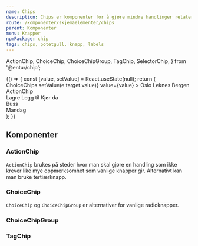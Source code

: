 ```yaml
---
name: Chips
description: Chips er komponenter for å gjøre mindre handlinger relatert til hovedflyten
route: /komponenter/skjemaelementer/chips
parent: Komponenter
menu: Knapper
npmPackage: chip
tags: chips, potetgull, knapp, labels
---
```


  ActionChip,
  ChoiceChip,
  ChoiceChipGroup,
  TagChip,
  SelectorChip,
} from '@entur/chip';

<PageHeader />

<Playground>
  {() => {
    const [value, setValue] = React.useState(null);
    return (
      <div style={{ display: 'flex', justifyContent: 'space-around' }}>
        <div>
          <Label>ChoiceChips</Label>
          <ChoiceChipGroup
            name="city"
            label="Velg din hjemby"
            onChange={e => setValue(e.target.value)}
            value={value}
          >
            <ChoiceChip value="Oslo">Oslo</ChoiceChip>
            <ChoiceChip value="Leknes">Leknes</ChoiceChip>
            <ChoiceChip value="Bergen" disabled>
              Bergen
            </ChoiceChip>
          </ChoiceChipGroup>
        </div>
        <div>
          <Label>ActionChip</Label>
          <div style={{ display: 'flex' }}>
            <ActionChip>Lagre</ActionChip>
            <ActionChip>
              Legg til <AddIcon />
            </ActionChip>
            <ActionChip>
              <CarIcon /> Kjør da
            </ActionChip>
          </div>
        </div>
        <div>
          <TagChip>Buss</TagChip>
        </div>
        <div>
          <SelectorChip>Mandag</SelectorChip>
        </div>
      </div>
    );
  }}
</Playground>

## Komponenter

### ActionChip

<ImportStatement imports="ActionChip" />
<Props of={ActionChip} />

`ActionChip` brukes på steder hvor man skal gjøre en handling som ikke krever like mye oppmerksomhet som vanlige knapper gir.
Alternativt kan man bruke tertiærknapp.

### ChoiceChip

<ImportStatement imports="ChoiceChip" />
<Props of={ChoiceChip} />

`ChoiceChip` og `ChoiceChipGroup` er alternativer for vanlige radioknapper.

### ChoiceChipGroup

<ImportStatement imports="ChoiceChipGroup" />
<Props of={ChoiceChipGroup} />

### TagChip

<ImportStatement imports="TagChip" />
<Props of={TagChip} />
